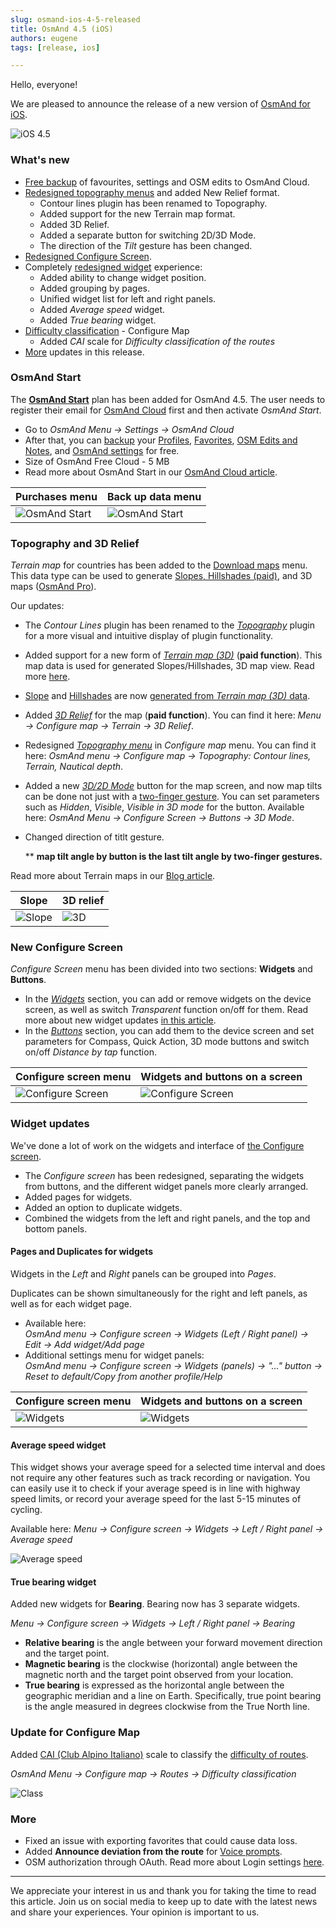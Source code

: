 ```yaml
---
slug: osmand-ios-4-5-released
title: OsmAnd 4.5 (iOS)
authors: eugene
tags: [release, ios]

---
```




Hello, everyone!

We are pleased to announce the release of a new version of [OsmAnd for iOS](https://itunes.apple.com/us/app/osmand-maps-travel-navigate/id934850257).

![iOS 4.5](./img/ios-4-5.png)

<!--truncate-->


### What's new

* [Free backup](#osmand-start) of favourites, settings and OSM edits to OsmAnd Cloud.
* [Redesigned topography menus](#topography-and-3d-relief) and added New Relief format.
  * Contour lines plugin has been renamed to Topography.
  * Added support for the new Terrain map format.
  * Added 3D Relief.
  * Added a separate button for switching 2D/3D Mode.
  * The direction of the *Tilt* gesture has been changed.
* [Redesigned Configure Screen](#new-configure-screen).
* Completely [redesigned widget](#widget-updates) experience:
  * Added ability to change widget position.
  * Added grouping by pages.
  * Unified widget list for left and right panels.
  * Added *Average speed* widget.
  * Added *True bearing* widget.
* [Difficulty classification](#update-for-configure-map) - Configure Map
  * Added *CAI* scale for *Difficulty classification of the routes*
* [More](#more) updates in this release.


### OsmAnd Start

The [**OsmAnd Start**](./start) plan has been added for OsmAnd 4.5. The user needs to register their email for [OsmAnd Cloud](https://osmand.net/docs/user/personal/osmand-cloud) first and then activate _OsmAnd Start_.  

- Go to _OsmAnd Menu → Settings → OsmAnd Cloud_
- After that, you can [backup](https://osmand.net/docs/user/personal/osmand-cloud#select-data-to-back-up) your [Profiles](https://osmand.net/docs/user/personal/profiles/#free-cloud-backup), [Favorites](https://osmand.net/docs/user/personal/favorites/#free-cloud-backup), [OSM Edits and Notes](https://osmand.net/docs/user/plugins/osm-editing#create--modify-osm-note), and [OsmAnd settings](https://osmand.net/docs/user/personal/profiles) for free.
- Size of OsmAnd Free Cloud - 5 MB
- Read more about OsmAnd Start in our [OsmAnd Cloud article](https://osmand.net/blog/start).

|Purchases menu|Back up data menu|
|-------|-------|
|![OsmAnd Start](./img/start.png)| ![OsmAnd Start](./img/backup-menu.png)   |


### Topography and 3D Relief

*Terrain map* for countries has been added to the [Download maps](https://osmand.net/docs/user/start-with/download-maps) menu. This data type can be used to generate [Slopes, Hillshades (paid)](https://osmand.net/docs/user/purchases/ios#free-and-paid-features), and 3D maps ([OsmAnd Pro](https://osmand.net/docs/user/purchases/ios#pro-features)).

Our updates:
- The *Contour Lines* plugin has been renamed to the [_Topography_](https://osmand.net/docs/user/plugins/topography) plugin for a more visual and intuitive display of plugin functionality.
- Added support for a new form of [_Terrain map (3D)_](https://osmand.net/docs/user/personal/maps-resources#map-types) (**paid function**). This map data is used for generated Slopes/Hillshades, 3D map view. Read more [here](https://osmand.net/blog/terrain#terrain-map-data).
- [Slope](https://osmand.net/docs/user/plugins/topography/#slope) and [Hillshades](https://osmand.net/docs/user/plugins/topography/#hillshade) are now [generated from _Terrain map (3D)_ data](https://osmand.net/blog/terrain#terrain).
- Added [*3D Relief*](https://osmand.net/blog/terrain#3d-relief) for the map (**paid function**). You can find it here: _Menu → Configure map → Terrain → 3D Relief_. 
- Redesigned [_Topography menu_](https://osmand.net/docs/user/map/configure-map-menu) in *Configure map* menu. You can find it here: _OsmAnd menu → Configure map → Topography: Contour lines, Terrain, Nautical depth_.
- Added a new [*3D/2D Mode*](https://osmand.net/docs/user/widgets/map-buttons#3d-mode) button for the map screen, and now map tilts can be done not just with a [two-finger gesture](https://osmand.net/docs/user/map/interact-with-map#gestures). You can set parameters such as *Hidden*, *Visible*, *Visible in 3D mode* for the button. Available here: _OsmAnd Menu → Configure Screen → Buttons → 3D Mode_.
- Changed direction of titlt gesture.

  ** **map tilt angle by button is the last tilt angle by two-finger gestures.**

Read more about Terrain maps in our [Blog article](https://osmand.net/blog/terrain).

| Slope | 3D relief|
|------|------|
|![Slope](./img/slope.png)|![3D](./img/3d_ref.png)|

### New Configure Screen

*Configure Screen* menu has been divided into two sections: **Widgets** and **Buttons**.

- In the [_Widgets_](https://osmand.net/docs/user/widgets/configure-screen#widget-panels) section, you can add or remove widgets on the device screen, as well as switch _Transparent_ function on/off for them. Read more about new widget updates [in this article](#widget-updates).
- In the [_Buttons_](https://osmand.net/docs/user/widgets/configure-screen#buttons) section, you can add them to the device screen and set parameters for Compass, Quick Action, 3D mode buttons  and switch on/off _Distance by tap_ function.

|Configure screen menu| Widgets and buttons on a screen|
|------|------|
|![Configure Screen](./img/screen.png)| ![Configure Screen](./img/screen_2.png)|


### Widget updates

We've done a lot of work on the widgets and interface of [the Configure screen](#new-configure-screen).
- The *Configure screen* has been redesigned, separating the widgets from buttons, and the different widget panels more clearly arranged.
- Added pages for widgets.
- Added an option to duplicate widgets.
- Combined the widgets from the left and right panels, and the top and bottom panels.

#### Pages and Duplicates for widgets 

Widgets in the _Left_ and _Right_ panels can be grouped into *Pages*.  

Duplicates can be shown simultaneously for the right and left panels, as well as for each widget page.  

- Available here:  
  _OsmAnd menu → Configure screen → Widgets (Left / Right panel) → Edit → Add widget/Add page_
- Additional settings menu for widget panels:  
  _OsmAnd menu → Configure screen → Widgets (panels) → "..." button → Reset to default/Copy from another profile/Help_  

|Configure screen menu| Widgets and buttons on a screen|
|------|------|
|![Widgets](./img/widget-1.png)| ![Widgets](./img/widget-2.png)|


#### Average speed widget

This widget shows your average speed for a selected time interval and does not require any other features such as track recording or navigation. You can easily use it to check if your average speed is in line with highway speed limits, or record your average speed for the last 5-15 minutes of cycling.  

Available here: _Menu → Configure screen → Widgets → Left / Right panel → Average speed_  

![Average speed](./img/average_speed.png)

#### True bearing widget

Added new widgets for **Bearing**. Bearing now has 3 separate widgets.

_Menu → Configure screen → Widgets → Left / Right panel → Bearing_

* **Relative bearing** is the angle between your forward movement direction and the target point.
* **Magnetic bearing** is the clockwise (horizontal) angle between the magnetic north and the target point observed from your location.
* **True bearing** is expressed as the horizontal angle between the geographic meridian and a line on Earth. Specifically, true point bearing is the angle measured in degrees clockwise from the True North line.


### Update for Configure Map 

Added [CAI (Club Alpino Italiano)](https://www.cai.it/) scale to classify the [difficulty of routes](https://montanarilife.com/2016/07/03/hiking-trail-rating-systems-italy/).  

_OsmAnd Menu → Configure map → Routes → Difficulty classification_

![Class](./img/class.png)


### More

- Fixed an issue with exporting favorites that could cause data loss.
- Added **Announce deviation from the route** for [Voice prompts](https://osmand.net/docs/user/navigation/guidance/navigation-settings#voice-prompts).
- OSM authorization through OAuth. Read more about Login settings [here](https://osmand.net/docs/user/plugins/osm-editing#settings).
_________________________________________________

We appreciate your interest in us and thank you for taking the time to read this article. Join us on social media to keep up to date with the latest news and share your experiences. Your opinion is important to us.  

<LinksSocial/>
<LinksTelegram/>
<AppleStore/>